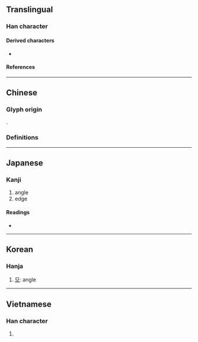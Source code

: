 {{also|稜}}
{{character info/new}}
==Translingual==

===Han character===
{{Han char|rn=75|rad=木|as=08|sn=12|four=54047|canj=DGCE|ids=⿰木夌}}

====Derived characters====
* {{l|mul|[[𡼹]], [[𦼊]]}}

====References====
{{Han ref|kx=0534.160|dkj=14979|dj=0922.120|hdz=21224.010|uh=68F1}}

----

==Chinese==

===Glyph origin===
{{Han etym}}
{{Han compound|木|夌|c1=s|c2=p|ls=psc}}.

===Definitions===
{{zh-see|稜}}

----

==Japanese==

===Kanji===
{{ja-kanji|grade=|rs=木08}}

# angle
# edge

====Readings====
* {{ja-readings|on=[[ろう]] (rō), [[りょう]] (ryō), [[ちょう]] (chō)|kun=}}

----

==Korean==

===Hanja===
{{ko-hanja|hangeul=[[릉]]>[[능]]|eumhun=|rv=reung>neung|mr=rŭng>nŭng|y=lung>nung}}

# [[모]]: angle

----

==Vietnamese==

===Han character===
{{vi-hantu|[[săng]], [[lăng]], [[rừng]], [[dừng]]|rs=木08}}

# {{rfdef|vi|sort=木08}}